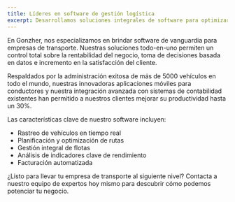 ```yaml
---
title: Líderes en software de gestión logística
excerpt: Desarrollamos soluciones integrales de software para optimizar los procesos operativos de empresas de transporte, incluyendo rastreo en tiempo real, planificación de rutas, gestión de flotas, análisis de indicadores clave y facturación automatizada.
---
```


En Gonzher, nos especializamos en brindar software de vanguardia para empresas de transporte. Nuestras soluciones todo-en-uno permiten un control total sobre la rentabilidad del negocio, toma de decisiones basada en datos e incremento en la satisfacción del cliente.

Respaldados por la administración exitosa de más de 5000 vehículos en todo el mundo, nuestras innovadoras aplicaciones móviles para conductores y nuestra integración avanzada con sistemas de contabilidad existentes han permitido a nuestros clientes mejorar su productividad hasta un 30%.

Las características clave de nuestro software incluyen:

- Rastreo de vehículos en tiempo real
- Planificación y optimización de rutas
- Gestión integral de flotas
- Análisis de indicadores clave de rendimiento
- Facturación automatizada

¿Listo para llevar tu empresa de transporte al siguiente nivel? Contacta a nuestro equipo de expertos hoy mismo para descubrir cómo podemos potenciar tu negocio.